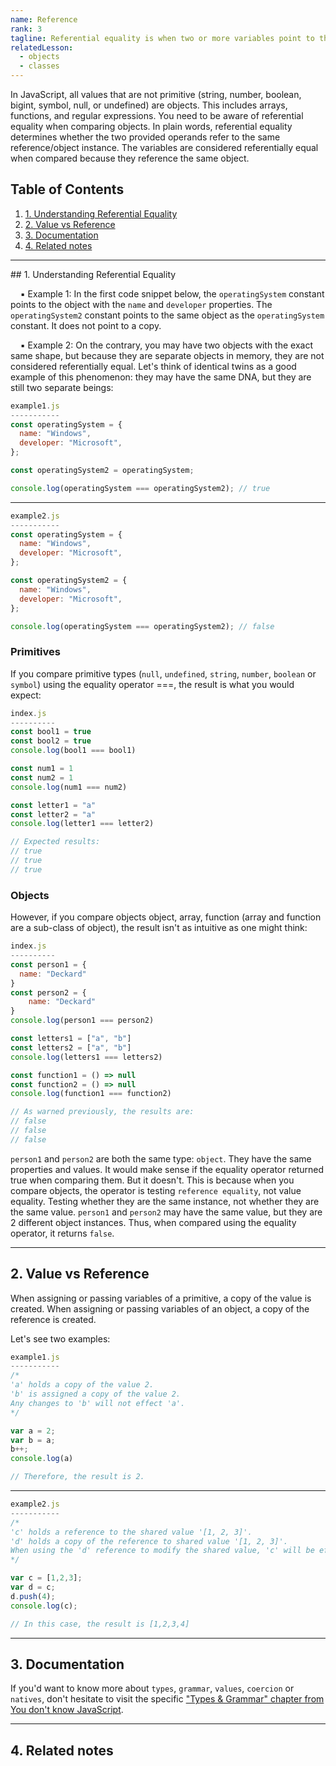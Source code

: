 ```yaml
---
name: Reference
rank: 3
tagline: Referential equality is when two or more variables point to the same object in memory.
relatedLesson:
  - objects
  - classes
---
```



<LessonDescription name={frontmatter.name}>
  In JavaScript, all values that are not primitive (string, number, boolean, bigint, 
  symbol, null, or undefined) are objects. This includes arrays, functions, and 
  regular expressions. You need to be aware of referential equality when comparing 
  objects. In plain words, referential equality determines whether the two provided 
  operands refer to the same reference/object instance. The variables are considered 
  referentially equal when compared because they reference the same object.
</LessonDescription>

## Table of Contents

1. [1. Understanding Referential Equality](#1-understanding-referential-equality)
2. [2. Value vs Reference](#2-value-vs-reference)
3. [3. Documentation](#3-documentation)
4. [4. Related notes](#4-related-notes)

---

<div class="reference">
  ## 1. Understanding Referential Equality

  &nbsp;&nbsp;&nbsp;&nbsp;▪ <span class="font-bold">Example 1</span>: In the first code snippet below, the `operatingSystem` constant points to the 
  object with the `name` and `developer` properties. The `operatingSystem2` constant points to the same object as the 
  `operatingSystem` constant. It does not point to a copy.

  &nbsp;&nbsp;&nbsp;&nbsp;▪ <span class="font-bold">Example 2</span>: On the contrary, you may have two objects with the exact same shape, but because 
  they are separate objects in memory, they are not considered referentially equal. Let's think of identical 
  twins as a good example of this phenomenon: they may have the same DNA, but they are still two separate beings:

  <StaticCodeContainer>

  ```js
  example1.js
  -----------
  const operatingSystem = {
    name: "Windows",
    developer: "Microsoft",
  };

  const operatingSystem2 = operatingSystem;

  console.log(operatingSystem === operatingSystem2); // true
  ```

  ---

  ```js
  example2.js
  -----------
  const operatingSystem = {
    name: "Windows",
    developer: "Microsoft",
  };

  const operatingSystem2 = {
    name: "Windows",
    developer: "Microsoft",
  };

  console.log(operatingSystem === operatingSystem2); // false
  ```

  </StaticCodeContainer>

  ### Primitives

  If you compare primitive types (`null`, `undefined`, `string`, `number`, `boolean` or `symbol`) using the 
  equality operator ===, the result is what you would expect:

  <StaticCodeContainer>

  ```js
  index.js
  ----------
  const bool1 = true
  const bool2 = true
  console.log(bool1 === bool1)

  const num1 = 1
  const num2 = 1
  console.log(num1 === num2)

  const letter1 = "a"
  const letter2 = "a"
  console.log(letter1 === letter2)

  // Expected results:
  // true
  // true
  // true
  ```

  </StaticCodeContainer>

  ### Objects

  However, if you compare objects object, array, function (array and function are a sub-class of object), the 
  result isn't as intuitive as one might think:

  <StaticCodeContainer>

  ```js
  index.js
  ----------
  const person1 = {
    name: "Deckard"
  }
  const person2 = {
      name: "Deckard"
  }
  console.log(person1 === person2)

  const letters1 = ["a", "b"]
  const letters2 = ["a", "b"]
  console.log(letters1 === letters2)

  const function1 = () => null
  const function2 = () => null
  console.log(function1 === function2)

  // As warned previously, the results are:
  // false
  // false
  // false
  ```

  </StaticCodeContainer>

  `person1` and `person2` are both the same type: `object`. They have the same properties and values. It would 
  make sense if the equality operator returned true when comparing them. But it doesn't. This is because when 
  you compare objects, the operator is testing `reference equality`, not value equality. Testing whether they 
  are the same instance, not whether they are the same value. `person1` and `person2` may have the same value, 
  but they are <span class="font-bold">2 different object instances</span>. Thus, when compared using the equality operator, it returns 
  `false`.

  ---

  ## 2. Value vs Reference

  When assigning or passing variables of a primitive, a copy of the value is created. When assigning or passing 
  variables of an object, a copy of the reference is created.

  Let's see two examples: 

  <StaticCodeContainer>

  ```js
  example1.js
  -----------
  /* 
  'a' holds a copy of the value 2.
  'b' is assigned a copy of the value 2.
  Any changes to 'b' will not effect 'a'. 
  */

  var a = 2;
  var b = a;
  b++;
  console.log(a)

  // Therefore, the result is 2.
  ```

  ---

  ```js
  example2.js
  -----------
  /* 
  'c' holds a reference to the shared value '[1, 2, 3]'.
  'd' holds a copy of the reference to shared value '[1, 2, 3]'.
  When using the 'd' reference to modify the shared value, 'c' will be effected. 
  */
  
  var c = [1,2,3];
  var d = c;
  d.push(4);
  console.log(c);

  // In this case, the result is [1,2,3,4]
  ```

  </StaticCodeContainer>

  ---

  ## 3. Documentation

  If you'd want to know more about `types`, `grammar`, `values`, `coercion` or `natives`, don't hesitate to visit 
  the specific ["Types & Grammar" chapter from You don't know JavaScript](https://github.com/getify/You-Dont-Know-JS/blob/1st-ed/types%20%26%20grammar/ch2.md).

  ---

  ## 4. Related notes

  <RelatedLesson relatedLesson={frontmatter.relatedLesson} />

</div>
